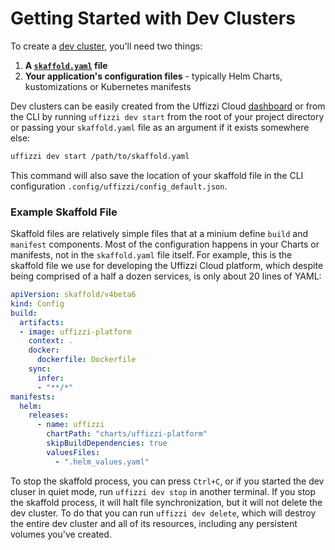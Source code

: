 
# Getting Started with Dev Clusters

To create a [dev cluster](/docs/core-concepts/ephemeral-environments/dev-clusters), you'll need two things:

1. **A [`skaffold.yaml`](https://skaffold.dev/docs/references/yaml/) file**  
2. **Your application's configuration files** - typically Helm Charts, kustomizations or Kubernetes manifests

Dev clusters can be easily created from the Uffizzi Cloud [dashboard](https://app.uffizzi.com) or from the CLI 
by running `uffizzi dev start` from the root of your project directory or passing your `skaffold.yaml` file as 
an argument if it exists somewhere else:

```bash
uffizzi dev start /path/to/skaffold.yaml
```

This command will also save the location of your skaffold file in the CLI configuration `.config/uffizzi/config_default.json`.

<FileTree>
  <FileTree.Folder name="my-project" defaultOpen>
    <FileTree.Folder name="api" />
    <FileTree.Folder name="web" />
    <FileTree.Folder name="cmd" />
    <FileTree.Folder name="pkg" />
    <FileTree.File name="go.mod" />
    <FileTree.File name="main.go" />
    <FileTree.File name="skaffold.yaml" />
  </FileTree.Folder>
</FileTree>

### Example Skaffold File

Skaffold files are relatively simple files that at a minium define `build` and `manifest` components. 
Most of the configuration happens in your Charts or manifests, not in the `skaffold.yaml` file itself. 
For example, this is the skaffold file we use for developing the Uffizzi Cloud platform, which despite 
being comprised of a half a dozen services, is only about 20 lines of YAML:

```yaml filename="skaffold.yaml"
apiVersion: skaffold/v4beta6
kind: Config
build:
  artifacts:
  - image: uffizzi-platform
    context: .
    docker:
      dockerfile: Dockerfile
    sync:
      infer:
      - "**/*"
manifests:
  helm:
    releases:
      - name: uffizzi
        chartPath: "charts/uffizzi-platform"
        skipBuildDependencies: true
        valuesFiles:
          - ".helm_values.yaml"
```


To stop the skaffold process, you can press `Ctrl+C`, or if you started the dev cluser in quiet mode, run 
`uffizzi dev stop` in another terminal. If you stop the skaffold process, it will halt file synchronization, 
but it will not delete the dev cluster. To do that you can run `uffizzi dev delete`, which will destroy the 
entire dev cluster and all of its resources, including any persistent volumes you've created.